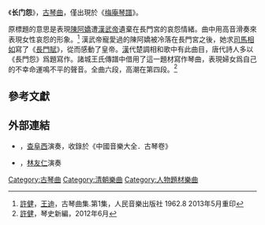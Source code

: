 《'''长门怨'''》，[[古琴曲|古琴曲]]，僅出現於《[[梅庵琴譜|梅庵琴譜]]》。

原標題的意思是表現[[陳阿嬌|陳阿嬌]]遭[[漢武帝|漢武帝]]遺棄在長門宮的哀怨情緒。曲中用高音滑奏來表現女性哀怨的形象。<ref>[[許健|許健]]，[[王迪_(音樂家)|王迪]]，古琴曲集.第1集，人民音樂出版社 1962.8  2013年5月重印</ref>
漢武帝寵愛過的陳阿嬌被冷落在長門宮之後，她求[[司馬相如|司馬相如]]寫了《[[長門賦|長門賦]]》，從而感動了皇帝。[[汉朝|漢]]代楚調相和歌中有此曲目，唐代詩人多以《長門怨》爲題寫作。諸城王氏傳譜中借用了這一題材寫作琴曲，表現婦女爲自己的不幸命運鳴不平的聲音。全曲六段，高潮在第四段。<ref>[[許健|許健]]，琴史新編，2012年6月</ref>

==參考文獻==
{{reflist}}

== 外部連結 ==
*{{YouTube|NujQUzQ5rL0|〈長門怨〉}}，[[查阜西|查阜西]]演奏，收錄於《中國音樂大全．古琴卷》
*{{YouTube|_Zq5aTd9Tc0|〈長門怨〉}}，[[林友仁|林友仁]]演奏

[[Category:古琴曲|Category:古琴曲]]
[[Category:清朝樂曲|Category:清朝樂曲]]
[[Category:人物題材樂曲|Category:人物題材樂曲]]